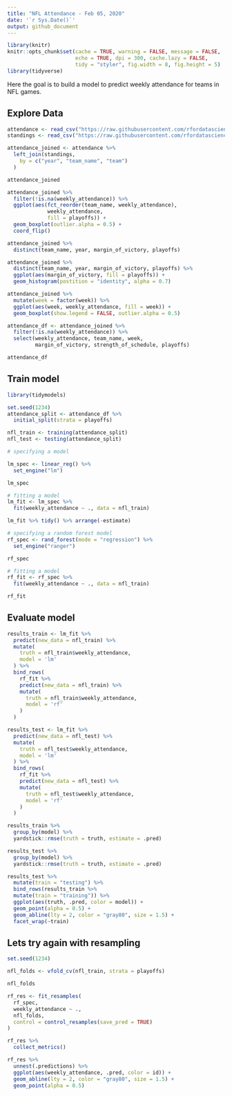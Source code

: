 ```yaml
---
title: "NFL Attendance - Feb 05, 2020"
date: '`r Sys.Date()`'
output: github_document
---
```


```r
library(knitr)
knitr::opts_chunk$set(cache = TRUE, warning = FALSE, message = FALSE, 
                      echo = TRUE, dpi = 300, cache.lazy = FALSE,
                      tidy = "styler", fig.width = 8, fig.height = 5)
library(tidyverse)
```

Here the goal is to build a model to predict weekly attendance for teams in NFL games.

## Explore Data

```r
attendance <- read_csv("https://raw.githubusercontent.com/rfordatascience/tidytuesday/master/data/2020/2020-02-04/attendance.csv")
standings <- read_csv("https://raw.githubusercontent.com/rfordatascience/tidytuesday/master/data/2020/2020-02-04/standings.csv")

attendance_joined <- attendance %>%
  left_join(standings,
    by = c("year", "team_name", "team")
  )

attendance_joined
```

```r
attendance_joined %>% 
  filter(!is.na(weekly_attendance)) %>% 
  ggplot(aes(fct_reorder(team_name, weekly_attendance),
             weekly_attendance,
             fill = playoffs)) +
  geom_boxplot(outlier.alpha = 0.5) +
  coord_flip()
```

```r
attendance_joined %>% 
  distinct(team_name, year, margin_of_victory, playoffs)

attendance_joined %>% 
  distinct(team_name, year, margin_of_victory, playoffs) %>% 
  ggplot(aes(margin_of_victory, fill = playoffs)) +
  geom_histogram(postition = "identity", alpha = 0.7)
```


```r
attendance_joined %>% 
  mutate(week = factor(week)) %>% 
  ggplot(aes(week, weekly_attendance, fill = week)) +
  geom_boxplot(show.legend = FALSE, outlier.alpha = 0.5)
```


```r
attendance_df <- attendance_joined %>% 
  filter(!is.na(weekly_attendance)) %>% 
  select(weekly_attendance, team_name, week, 
         margin_of_victory, strength_of_schedule, playoffs)

attendance_df
```

## Train model

```r
library(tidymodels)

set.seed(1234)
attendance_split <- attendance_df %>% 
  initial_split(strata = playoffs)

nfl_train <- training(attendance_split)
nfl_test <- testing(attendance_split)
```


```r
# specifying a model

lm_spec <- linear_reg() %>% 
  set_engine("lm")

lm_spec
```

```r
# fitting a model
lm_fit <- lm_spec %>% 
  fit(weekly_attendance ~ ., data = nfl_train)

lm_fit %>% tidy() %>% arrange(-estimate)
```

```r
# specifying a random forest model
rf_spec <- rand_forest(mode = "regression") %>% 
  set_engine("ranger")

rf_spec
```

```r
# fitting a model
rf_fit <- rf_spec %>% 
  fit(weekly_attendance ~ ., data = nfl_train)

rf_fit
```

## Evaluate model

```r
results_train <- lm_fit %>% 
  predict(new_data = nfl_train) %>% 
  mutate(
    truth = nfl_train$weekly_attendance,
    model = 'lm'
  ) %>% 
  bind_rows(
    rf_fit %>% 
    predict(new_data = nfl_train) %>% 
    mutate(
      truth = nfl_train$weekly_attendance,
      model = 'rf'
    )
  )

results_test <- lm_fit %>% 
  predict(new_data = nfl_test) %>% 
  mutate(
    truth = nfl_test$weekly_attendance,
    model = 'lm'
  ) %>% 
  bind_rows(
    rf_fit %>% 
    predict(new_data = nfl_test) %>% 
    mutate(
      truth = nfl_test$weekly_attendance,
      model = 'rf'
    )
  )
```

```r
results_train %>% 
  group_by(model) %>% 
  yardstick::rmse(truth = truth, estimate = .pred)
```

```r
results_test %>% 
  group_by(model) %>% 
  yardstick::rmse(truth = truth, estimate = .pred)
```

```r
results_test %>% 
  mutate(train = "testing") %>% 
  bind_rows(results_train %>% 
  mutate(train = "training")) %>% 
  ggplot(aes(truth, .pred, color = model)) +
  geom_point(alpha = 0.5) +
  geom_abline(lty = 2, color = "gray80", size = 1.5) +
  facet_wrap(~train)
```

## Lets try again with resampling

```r
set.seed(1234)

nfl_folds <- vfold_cv(nfl_train, strata = playoffs)

nfl_folds
```

```r
rf_res <- fit_resamples(
  rf_spec,
  weekly_attendance ~ .,
  nfl_folds,
  control = control_resamples(save_pred = TRUE)
)

rf_res %>% 
  collect_metrics()
```


```r
rf_res %>%
  unnest(.predictions) %>%
  ggplot(aes(weekly_attendance, .pred, color = id)) +
  geom_abline(lty = 2, color = "gray80", size = 1.5) +
  geom_point(alpha = 0.5)
```

